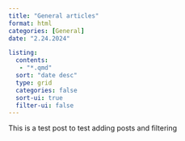 ```yaml
---
title: "General articles"
format: html
categories: [General]
date: "2.24.2024"

listing:
  contents: 
   - "*.qmd"
  sort: "date desc"
  type: grid
  categories: false
  sort-ui: true
  filter-ui: false
---
```


This is a test post to test adding posts and filtering